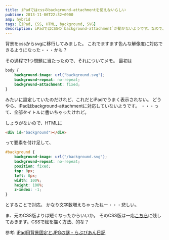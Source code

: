 ```yaml
---
title: iPadではcssのbackground-attachmentを使えないらしい
pubtime: 2013-11-06T22:32+0900
amp: hybrid
tags: [iPad, CSS, HTML, background, SVG]
description: iPadではCSSの`background-attachment`が動かないようです。なので、別の方法で同じようなことを実現してみました。
---
```


背景をcssからsvgに移行してみました。
これでますます色んな解像度に対応できるようになった・・・かも？

その過程で1つ問題に当たったので、それについてメモ。
最初は
``` css
body {
    background-image: url("background.svg");
    background-repeat: no-repeat;
    background-attachment: fixed;
}
```
みたいに設定していたのだけれど、これだとiPadでうまく表示されない。
どうやら、iPadはbackground-attachmentに対応していないようです。
・・・って、全部タイトルに書いちゃったけれど。

しょうがないので、HTMLに
``` html
<div id="background"></div>
```
って要素を付け足して、
``` css
#background {
    background-image: url("/background.svg");
    background-repeat: no-repeat;
    position: fixed;
    top: 0px;
    left: 0px;
    width: 100%;
    height: 100%;
    z-index: -1;
}
```
とすることで対応。
かなり文字数増えちゃったねー・・・悲しい。

ま、元のCSS版よりは短くなったからいいか。
そのCSS版は一応[こちら](/blog/2013/11/old-background)に残しておきます。CSSで絵を描く方法、的な？

参考: [iPad用背景固定とJPGの謎 - らぶびあん日記](http://kk0201.com/2012/03/ipadjpg.html)
